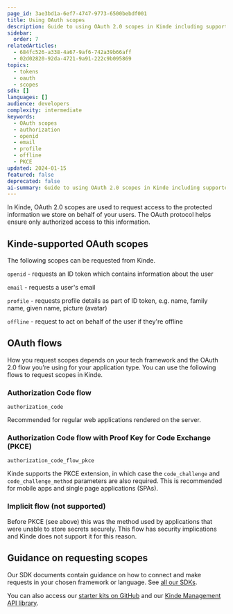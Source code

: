 ```yaml
---
page_id: 3ae3bd1a-6ef7-4747-9773-6500bebdf001
title: Using OAuth scopes
description: Guide to using OAuth 2.0 scopes in Kinde including supported scopes, authorization flows, and implementation guidance for different application types.
sidebar:
  order: 7
relatedArticles:
  - 684fc526-a338-4a67-9af6-742a39b66aff
  - 02d02820-92da-4721-9a91-222c9b095869
topics:
  - tokens
  - oauth
  - scopes
sdk: []
languages: []
audience: developers
complexity: intermediate
keywords:
  - OAuth scopes
  - authorization
  - openid
  - email
  - profile
  - offline
  - PKCE
updated: 2024-01-15
featured: false
deprecated: false
ai-summary: Guide to using OAuth 2.0 scopes in Kinde including supported scopes, authorization flows, and implementation guidance for different application types.
---
```


In Kinde, OAuth 2.0 scopes are used to request access to the protected information we store on behalf of your users. The OAuth protocol helps ensure only authorized access to this information.

## Kinde-supported OAuth scopes

The following scopes can be requested from Kinde.

`openid` - requests an ID token which contains information about the user

`email` - requests a user's email

`profile` - requests profile details as part of ID token, e.g. name, family name, given name, picture (avatar)

`offline` - request to act on behalf of the user if they're offline

## OAuth flows

How you request scopes depends on your tech framework and the OAuth 2.0 flow you’re using for your application type. You can use the following flows to request scopes in Kinde.

### Authorization Code flow

`authorization_code`

Recommended for regular web applications rendered on the server.

### Authorization Code flow with Proof Key for Code Exchange (PKCE)

`authorization_code_flow_pkce`

Kinde supports the PKCE extension, in which case the `code_challenge` and `code_challenge_method` parameters are also required. This is recommended for mobile apps and single page applications (SPAs).

### Implicit flow (not supported)

Before PKCE (see above) this was the method used by applications that were unable to store secrets securely. This flow has security implications and Kinde does not support it for this reason.

## Guidance on requesting scopes

Our SDK documents contain guidance on how to connect and make requests in your chosen framework or language. See [all our SDKs](/developer-tools/about/our-sdks/).

You can also access our [starter kits on GitHub](https://github.com/kinde-starter-kits) and our [Kinde Management API library](/kinde-apis/management/).
